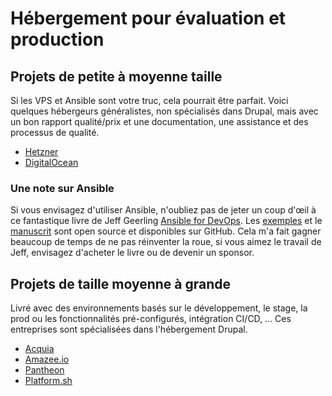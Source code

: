 # Hébergement pour évaluation et production

## Projets de petite à moyenne taille

Si les VPS et Ansible sont votre truc, cela pourrait être parfait.
Voici quelques hébergeurs généralistes, non spécialisés dans Drupal, mais avec un bon rapport qualité/prix et une documentation, une assistance et des processus de qualité.

- [Hetzner](https://www.hetzner.com/)
- [DigitalOcean](https://www.digitalocean.com/)

### Une note sur Ansible

Si vous envisagez d'utiliser Ansible, n'oubliez pas de jeter un coup d'œil à ce fantastique livre de Jeff Geerling [Ansible for DevOps](https://www.ansiblefordevops.com/).
Les [exemples](https://github.com/geerlingguy/ansible-for-devops) et le [manuscrit](https://github.com/geerlingguy/ansible-for-devops-manuscript) sont open source et disponibles sur GitHub.
Cela m'a fait gagner beaucoup de temps de ne pas réinventer la roue, si vous aimez le travail de Jeff, envisagez d'acheter le livre ou de devenir un sponsor.

## Projets de taille moyenne à grande

Livré avec des environnements basés sur le développement, le stage, la prod ou les fonctionnalités pré-configurés, intégration CI/CD, ...
Ces entreprises sont spécialisées dans l'hébergement Drupal.

- [Acquia](https://www.acquia.com/)
- [Amazee.io](https://amazee.io/)
- [Pantheon](https://pantheon.io/)
- [Platform.sh](https://platform.sh/)
